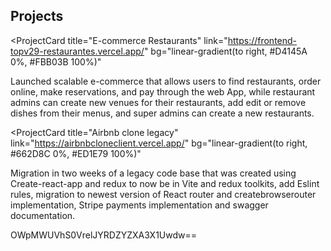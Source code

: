 ## Projects

<ProjectCard
  title="E-commerce Restaurants"
  link="https://frontend-topv29-restaurantes.vercel.app/"
  bg="linear-gradient(to right, #D4145A 0%, #FBB03B 100%)"
>
  Launched scalable e-commerce that allows users to find restaurants, order
  online, make reservations, and pay through the web App, while restaurant
  admins can create new venues for their restaurants, add edit or remove dishes
  from their menus, and super admins can create a new restaurants.
</ProjectCard>

<ProjectCard
  title="Airbnb clone legacy"
  link="https://airbnbcloneclient.vercel.app/"
  bg="linear-gradient(to right, #662D8C 0%, #ED1E79 100%)"
>
Migration in two weeks of a legacy code base that was created using
Create-react-app and redux to now be in Vite and redux toolkits, add Eslint
rules, migration to newest version of React router and createbrowserouter implementation,
Stripe payments implementation and swagger documentation.
</ProjectCard>

OWpMWUVhS0VrelJYRDZYZXA3X1Uwdw==